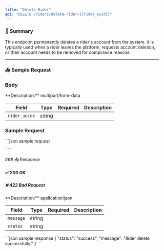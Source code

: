 ```yaml
---
title: "Delete Rider"
api: "DELETE /riders/delete-rider/{{rider_uuid}}"
---
```



### 📝 Summary

This endpoint permanently deletes a rider's account from the system. It is typically used when a rider leaves the platform, requests account deletion, or their account needs to be removed for compliance reasons.

---



### 📥 Sample Request

### Body
<Expandable>
**Description:** multipart/form-data

| **Field**   | **Type** | **Required** | **Description**          |
|-------------|----------|-------------:|---------------------------|
| `rider_uuids`   | string   |        |          |
</Expandable>

### Sample Request
<Expandable>
    ```json sample request
    
    
    ```
</Expandable>
### 📤 Response

##### ✅ 200 OK
##### ❌ 422 Bad Request

<Expandable>
**Description:** application/json

| **Field**   | **Type** | **Required** | **Description**          |
|-------------|----------|-------------:|---------------------------|
| `message`   | string   |        |           |
| `status`  |   string| |   |   |
</Expandable>

<ResponseExample>
    ```json sample response
    {
    "status": "success",
    "message": "Rider delete successfully."
}
    ```
</ResponseExample>


